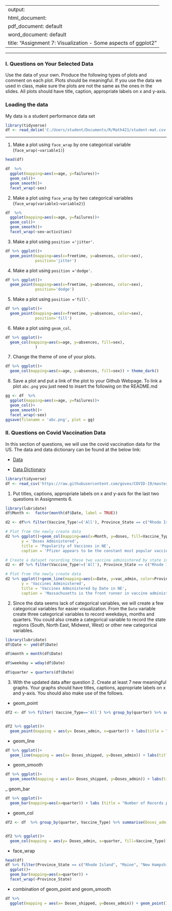 
---
output: 
  html_document:
  pdf_document: default
  word_document: default
title: "Assignment 7: Visualization - Some aspects of ggplot2"
---
-------

### I. Questions on Your Selected Data

Use the data of your own.  Produce the following types of plots and comment on each plot. Plots should be meaningful. If you use the data we used in class, make sure the plots are not the same as the ones in the slides. All plots should have title, caption, appropriate labels on x and y-axis. 

### Loading the data

My data is a student performance data set

```r
library(tidyverse)
df <- read_delim('C:/Users/student/Documents/R/Math421/student-mat.csv', delim =';')
```




-------

1. Make a plot using `face_wrap` by one categorical variable (`face_wrap(~variable1)`)

```r
head(df)
```

```r
df  %>% 
  ggplot(mapping=aes(x=age, y=failures))+ 
  geom_col()+
  geom_smooth()+
  facet_wrap(~sex)
```


2. Make a plot using `face_wrap` by two categorical variables (`face_wrap(variable1~variable2)`)

```r
df  %>% 
  ggplot(mapping=aes(x=age, y=failures))+ 
  geom_col()+
  geom_smooth()+
  facet_wrap(~sex~activities)
```


3. Make a plot using `position ='jitter'`. 

```r
df %>% ggplot()+ 
  geom_point(mapping=aes(x=freetime, y=absences, color=sex), 
             position='jitter')
```


4. Make a plot using `position ='dodge'`.

```r
df %>% ggplot()+ 
  geom_point(mapping=aes(x=freetime, y=absences, color=sex), 
             position='dodge')
```


5. Make a plot using `position ='fill'`. 

```r
df %>% ggplot()+ 
  geom_point(mapping=aes(x=freetime, y=absences, color=sex), 
             position='fill')
```


6. Make a plot using `geom_col`.

```r
df %>% ggplot()+ 
  geom_col(mapping=aes(x=age, y=absences, fill=sex), 
             )
```


7. Change the theme of one of your plots. 

```r
df %>% ggplot()+ 
  geom_col(mapping=aes(x=age, y=absences, fill=sex)) + theme_dark()
```


8. Save a plot and put a link of the plot to your Github Webpage.  To link a plot `abc.png` you just need to insert the following on the README.md

```r
gg <- df  %>% 
  ggplot(mapping=aes(x=age, y=failures))+ 
  geom_col()+
  geom_smooth()+
  facet_wrap(~sex)
ggsave(filename = 'abc.png', plot = gg)


```


### II. Questions on Covid Vaccination Data

In this section of questions, we will use  the covid vaccination data for the US. The data and data dictionary can be found at the below link:

- [Data](https://raw.githubusercontent.com/govex/COVID-19/master/data_tables/vaccine_data/us_data/time_series/vaccine_data_us_timeline.csv)

- [Data Dictionary](https://github.com/govex/COVID-19/blob/master/data_tables/vaccine_data/us_data/data_dictionary.csv)


```r
library(tidyverse)
df <- read_csv('https://raw.githubusercontent.com/govex/COVID-19/master/data_tables/vaccine_data/us_data/time_series/vaccine_data_us_timeline.csv')
```

1. Put titles, captions, appropriate labels on x and y-axis for the last two questions in Assignments 6.
```r
library(lubridate)
df$Month <-  factor(month(df$Date, label = TRUE))

d2 <- df%>% filter(Vaccine_Type!=('All'), Province_State == c("Rhode Island", "Maine", "New Hampshire", "Massachusetts", "Connecticut", "Vermont")) %>% group_by(Vaccine_Type, Month) %>% summarise(doses = mean(Doses_admin))

# Plot from the newly create data
d2 %>% ggplot()+geom_col(mapping=aes(x=Month, y=doses, fill=Vaccine_Type))+scale_y_log10() + labs(x='Month', 
       y = 'Doses Administered', 
       title = 'Popularity of Vaccines in NE', 
       caption = 'Pfizer appears to be the constant most popular vaccine type over the course of the year.')
```


```r
# Create a dataset recording these two vaccine administered by state in ne
d2 <- df %>% filter(Vaccine_Type!=('All'), Province_State == c("Rhode Island", "Maine", "New Hampshire", "Massachusetts", "Connecticut", "Vermont"))%>% group_by(Date, Province_State) %>% summarise(vac_admin=mean(Doses_admin, na.rm=TRUE))

# Plot from the newly create data
d2 %>% ggplot()+geom_line(mapping=aes(x=Date, y=vac_admin, color=Province_State)) + labs(x='Month', 
       y = 'Vaccines Administered', 
       title = 'Vaccines Administered by Date in NE', 
       caption = 'Massachusetts is the front runner in vaccine administrations.')
```


2. Since the data seems lack of categorical variables, we will create a few categorical variables for easier visualization. From the `Date` variable create three categorical variables to record weekdays, months and quarters. You could also create a categorical variable to record the state regions (South, North East, Midwest, West) or other new categorical variables.
```r
library(lubridate)
df$Date <- ymd(df$Date)

df$month = month(df$Date)

df$weekday = wday(df$Date)

df$quarter = quarters(df$Date)

```


3. With the updated data after question 2.  Create at least 7 new meaningful graphs.  Your graphs should have titles, captions, appropriate labels on x and y-axis. You should also make use of the follows. 

 - geom_point
 
```r
df2 <- df %>% filter( Vaccine_Type=='All') %>% group_by(quarter) %>% summarise(Doses_admin = mean(Doses_admin, na.rm = TRUE))


df2 %>% ggplot()+
  geom_point(mapping = aes(y= Doses_admin, x=quarter)) + labs(title = "Numbers of Doses Administered by Quarter", caption = "Quarter 3 appears to have the highest frequency of doses administered", y= "Doses Administered")

```
 
 - geom_line
```r
df %>% ggplot()+
  geom_line(mapping = aes(x= Doses_shipped, y=Doses_admin)) + labs(title="Doses Shipped vs Doses Administered", x = " Doses Shipped", y= "Doses Administered", caption = "The two have a clear positive linear relationship")

```
 
 - geom_smooth
```r
df %>% ggplot()+
  geom_smooth(mapping = aes(x= Doses_shipped, y=Doses_admin)) + labs(title="Doses Shipped vs Doses Administered", x = " Doses Shipped", y= "Doses Administered", caption = "The two have a clear positive linear relationship")
```
 
 _ geom_bar
```r
df %>% ggplot()+ 
  geom_bar(mapping=aes(x=quarter)) + labs (title = "Number of Records per Quarter", caption= "We only have complete data for quarters 2 and 3.")
```
 
 
 - geom_col
 
```r

df2 <- df  %>% group_by(quarter, Vaccine_Type) %>% summarise(Doses_admin = mean(Doses_admin, na.rm = TRUE))


df2 %>% ggplot()+
  geom_col(mapping = aes(y= Doses_admin, x=quarter, fill=Vaccine_Type)) + labs(title = "Numbers of Doses Administered by Quarter", caption = "Quarter 3 appears to have the highest frequency of doses administered", y= "Doses Administered")
```
 
 - face_wrap
```r
head(df)
df %>% filter(Province_State == c("Rhode Island", "Maine", "New Hampshire", "Massachusetts", "Connecticut", "Vermont")) %>%
  ggplot()+ 
  geom_bar(mapping=aes(x=quarter)) +
  facet_wrap(~Province_State)
```
 
 - combination of geom_point and geom_smooth 
```r
df %>% 
  ggplot(mapping = aes(x= Doses_shipped, y=Doses_admin)) + geom_point() + geom_smooth() + labs(title="Doses Shipped vs Doses Administered", x = " Doses Shipped", y= "Doses Administered", caption = "The two have a clear positive linear relationship")
```
 
